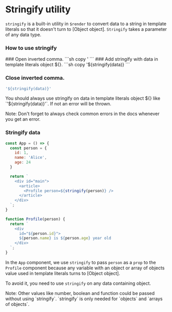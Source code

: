# Stringify utility

`stringify` is a built-in utility in `$render` to convert data to a string in template literals so that it doesn't turn to [Object object]. `Stringify` takes a parameter of any data type.


### How to use stringify

<Steps>
### Open inverted comma.
```sh copy
'
```
### Add stringify with data in template literals object ${}.
```sh copy
'${stringify(data)}
```

### Close inverted comma.
```sh copy
'${stringify(data)}'
```
</Steps>

You should always use stringify on data in template literals object ${} like `'${stringify(data)}'`. If not an error will be thrown.

<Callout type="info" emoji="ℹ️">
  Note: Don't forget to always check common errors in the docs whenever you get an error.
</Callout>

### Stringify data

```js {1} copy
const App = () => {
  const person = {
    id: 1,
    name: 'Alice',
    age: 24
  }

  return `
    <div id="main">
      <article>
        <Profile person=${stringify(person)} />
      </article>
    </div>
  `;
}

function Profile(person) {
  return `
    <div 
      id="${person.id}"> 
      ${person.name} is ${person.age} year old 
    </div>
  `;
}
```

In the `App` component, we use `stringify` to pass `person` as a `prop` to the `Profile` component because any variable with an object or array of objects value used in template literals turns to [Object object]. 

To avoid it, you need to use `stringify` on any data containing object.

<Callout type="info" emoji="ℹ️">
  Note: Other values like number, boolean and function could be passed without using `stringify`. `stringify` is only needed for `objects` and `arrays of objects`.
</Callout>

